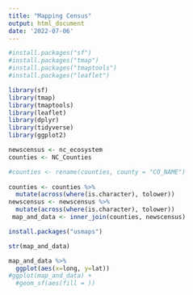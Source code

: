 ```yaml
---
title: "Mapping Census"
output: html_document
date: '2022-07-06'
---
```


```r
#install.packages("sf")
#install.packages("tmap")
#install.packages("tmaptools")
#install.packages("leaflet")

library(sf)
library(tmap)
library(tmaptools)
library(leaflet)
library(dplyr)
library(tidyverse)
library(ggplot2)

```

```r
newscensus <- nc_ecosystem
counties <- NC_Counties
```

```r
#counties <- rename(counties, county = "CO_NAME")
  
counties <- counties %>% 
  mutate(across(where(is.character), tolower))
newscensus <- newscensus %>% 
  mutate(across(where(is.character), tolower))
 map_and_data <- inner_join(counties, newscensus)
```

```r
install.packages("usmaps")
```

```r
str(map_and_data)

map_and_data %>% 
  ggplot(aes(x=long, y=lat))
#ggplot(map_and_data) + 
  #geom_sf(aes(fill = ))
```



